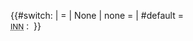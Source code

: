{{#switch:{{{INN|}}}
| = <span title="國際非專利藥名（INN）：{{#tag:nowiki|{{{title|}}}}}">{{{title|}}}</span>
| None | none = {{{title|}}}
| #default = {{{title|}}}<br/><span style="font-size:85%; font-weight:normal;"><abbr title="國際非專利藥名">INN</abbr>：</span> {{{INN|}}} }}<!--

--><noinclude>{{documentation}}</noinclude>